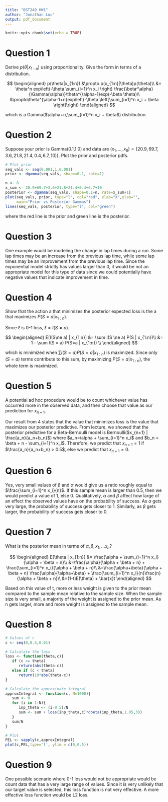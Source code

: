 ```yaml
---
title: "BST249 HW1"
author: "Jonathan Luu"
output: pdf_document
---
```


```r
knitr::opts_chunk$set(echo = TRUE)
```

# Question 1

Derive $p(\theta|x_{1:n})$ using proportionality. Give the form in terms of a distribution.

$$
\begin{aligned}
p(\theta|x_{1:n}) &\propto p(x_{1:n}|\theta)p(\theta)\\
&= \theta^n exp\left(-\theta \sum_{i=1}^n x_i \right) \frac{\beta^\alpha}{\Gamma(\alpha)}\theta^{\alpha-1}exp(-\beta \theta)\\
&\propto\theta^{\alpha-1+n}exp\left(-\theta \left[\sum_{i=1}^n x_i + \beta  \right]\right)
\end{aligned}
$$

which is a Gamma($\alpha+n,\sum_{i=1}^n x_i + \beta$) distribution.

# Question 2
Suppose your prior is Gamma(0.1,1.0) and data are $(x_1,...,x_8)= \{20.9, 69.7, 3.6, 21.8, 21.4, 0.4, 6.7, 10)\}$. Plot the prior and posterior pdfs.

```r
# Plot prior
seq_vals <- seq(0.001,1,0.001)
prior <- dgamma(seq_vals, shape=0.1, rate=1)

n <- 8
x_sum <- 20.9+69.7+3.6+21.8+21.4+0.4+6.7+10
posterior <- dgamma(seq_vals, shape=0.1+n, rate=x_sum+1)
plot(seq_vals, prior, type="l", col="red", xlab="X",ylab="", 
     main="Prior vs Posterior Gammas")
lines(seq_vals, posterior, type="l", col="green")
```

where the red line is the prior and green line is the posterior.

# Question 3

One example would be modeling the change in lap times during a run. Some lap times may be an increase from the previous lap time, while some lap times may be an improvement from the previous lap time. Since the exponential model strictly has values larger than 0, it would be not an appropriate model for this type of data since we could potentially have negative values that indicate improvement in time.

# Question 4

Show that the action a that minimizes the posterior expected loss is the a that maximizes $P(S=a|x_{1:n})$.

Since $\ell$ is 0-1 loss, $\ell=I(S\ne a)$.

$$
\begin{aligned}
E[I(S\ne a) | x_{1:n}] &= \sum I(S \ne a) P(S | x_{1:n})\\
&= 1 - \sum I(S = a) P(S=a | x_{1:n}) \\
\end{aligned}
$$

which is minimized when $\sum I(S = a) P(S=a | x_{1:n})$ is maximized. Since only $(S=a)$ terms contribute to this sum, by maximizing $P(S=a | x_{1:n})$, the whole term is maximized. 

# Question 5

A potential ad hoc procedure would be to count whichever value has occurred more in the observed data, and then choose that value as our prediction for $x_{n+1}$.

Our result from 4 states that the value that minimizes loss is the value that maximizes our posterior predictive. From lecture, we showed that the posterior predictive for a Beta-Bernoulli model is Bernoulli($x_{n+1} | \frac{a_n}{a_n+b_n}$) where $a_n=\alpha + \sum_{i=1}^n x_i$ and $b_n = \beta + n - \sum_{i=1}^n x_i$. Therefore, we predict that $x_{n+1}=1$ if $\frac{a_n}{a_n+b_n} > 0.5$, else we predict that $x_{n+1}=0$.

# Question 6

Yes, very small values of $\beta$ and $\alpha$ would give us a ratio roughly equal to $\frac{\sum_{i=1}^n x_i}{n}$. If this sample mean is larger than 0.5, then we would predict a value of 1, else 0. Qualitatively, $\alpha$ and $\beta$ affect how large of an effect the observed values have on the probability of success. As $\alpha$ gets very large, the probability of success gets closer to 1. Similarly, as $\beta$ gets larger, the probability of success gets closer to 0.

# Question 7

What is the posterior mean in terms of $\alpha, \beta, x_1,...x_n$?

$$
\begin{aligned}
E[\theta | x_{1:n}] &= \frac{\alpha + \sum_{i=1}^n x_i}{\alpha + \beta + n}\\
&=\frac{\alpha}{\alpha + \beta + n} + \frac{\sum_{i=1}^n x_i}{\alpha + \beta + n}\\
&=\frac{\alpha+\beta}{\alpha + \beta + n} \frac{\alpha}{\alpha+\beta} + \frac{\sum_{i=1}^n x_i}{n}\frac{n}{\alpha + \beta + n}\\
&=(1-t)E(\theta) + \bar{x}t
\end{aligned}
$$

Based on this value of t, more or less weight is given to the prior mean compared to the sample mean relative to the sample size. When the sample size is very small, a majority of the weight is assigned to the prior mean. As n gets larger, more and more weight is assigned to the sample mean. 

# Question 8

```r
# Values of c
c <- seq(0,0.5,0.01)

# Calculate the loss
loss <- function(theta,c){
   if (c >= theta)
      return(abs(theta-c))
   else if (c < theta)
      return(10*abs(theta-c))
}

# Calculate the approximate integral
approxIntegral <- function(c, N=1000){
   sum <- 0
   for (i in 1:N){
      inp_theta <- (i-0.5)/N
      sum <- sum + loss(inp_theta,c)*dbeta(inp_theta,1.05,30)
   }
   sum/N
}

# Plot
PEL <- sapply(c,approxIntegral)
plot(c,PEL,type='l', ylim = c(0,0.5))
```

# Question 9

One possible scenario where 0-1 loss would not be appropriate would be count data that has a very large range of values. Since it is very unlikely that our target value is selected, this loss function is not very effective. A more effective loss function would be L2 loss. 
